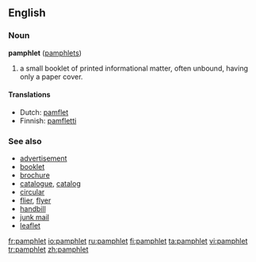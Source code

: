 ==English==
{{wikipedia}}
=== Noun ===
'''pamphlet''' ([[pamphlets]])

#a small booklet of printed informational matter, often unbound, having only a paper cover.

====Translations====
*Dutch: [[pamflet]]
*Finnish: [[pamfletti]]

===See also===
*[[advertisement]]
*[[booklet]]
*[[brochure]]
*[[catalogue]], [[catalog]]
*[[circular]]
*[[flier]], [[flyer]]
*[[handbill]]
*[[junk mail]]
*[[leaflet]]

[[fr:pamphlet]]
[[io:pamphlet]]
[[ru:pamphlet]]
[[fi:pamphlet]]
[[ta:pamphlet]]
[[vi:pamphlet]]
[[tr:pamphlet]]
[[zh:pamphlet]]